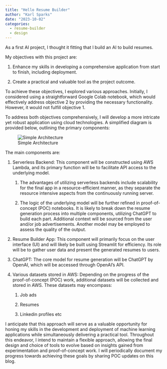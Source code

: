 ```yaml
---
title: "Hello Resume Builder"
author: "Karl Sparks"
date: "2023-10-02"
categories: 
  - resume-builder
  - design
---
```


As a first AI project, I thought it fitting that I build an AI to build resumes.

My objectives with this project are:

1. Enhance my skills in developing a comprehensive application from start to finish, including deployment.

2. Create a practical and valuable tool as the project outcome.

To achieve these objectives, I explored various approaches. Initially, I considered using a straightforward Google Colab notebook, which would effectively address objective 2 by providing the necessary functionality. However, it would not fulfill objective 1.

To address both objectives comprehensively, I will develop a more intricate yet robust application using cloud technologies. A simplified diagram is provided below, outlining the primary components:

![Simple Architecture](diagram.png)

The main components are:

1. Serverless Backend: This component will be constructed using AWS Lambda, and its primary function will be to facilitate API access to the underlying model.

    1. The advantages of utilizing serverless backends include scalability for the final app in a resource-efficient manner, as they separate the resource intensive aspects from the continuously running server.

    2. The logic of the underlying model will be further refined in proof-of-concept (POC) notebooks. It is likely to break down the resume generation process into multiple components, utilizing ChatGPT to build each part. Additional context will be sourced from the user and/or job advertisements. Another model may be employed to assess the quality of the output.

2. Resume Builder App: This component will primarily focus on the user interface (UI) and will likely be built using Streamlit for efficiency. Its role will be to gather user data and present the generated resumes to users.

3. ChatGPT: The core model for resume generation will be ChatGPT by OpenAI, which will be accessed through OpenAI's API.

4. Various datasets stored in AWS: Depending on the progress of the proof-of-concept (POC) work, additional datasets will be collected and stored in AWS. These datasets may encompass:

    1. Job ads

    2. Resumes

    3. Linkedin profiles etc

I anticipate that this approach will serve as a valuable opportunity for honing my skills in the development and deployment of machine learning applications while simultaneously delivering a practical tool. Throughout this endeavor, I intend to maintain a flexible approach, allowing the final design and choice of tools to evolve based on insights gained from experimentation and proof-of-concept work. I will periodically document my progress towards achieving these goals by sharing POC updates on this blog.